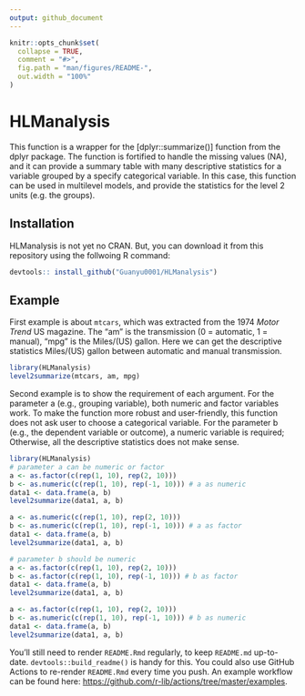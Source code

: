 ```yaml
---
output: github_document
---
```


<!-- README.md is generated from README.Rmd. Please edit that file -->

```r
knitr::opts_chunk$set(
  collapse = TRUE,
  comment = "#>",
  fig.path = "man/figures/README-",
  out.width = "100%"
)
```

# HLManalysis

<!-- badges: start -->
<!-- badges: end -->

This function is a wrapper for the [dplyr::summarize()] function from the dplyr package. The function is fortified to handle the missing values (NA), and it can provide a summary table with many descriptive statistics for a variable grouped by a specify categorical variable. In this case, this function can be used in multilevel models, and provide the statistics for the level 2 units (e.g. the groups).



## Installation

HLManalysis is not yet no CRAN. But, you can download it from this repository using the follwoing R command:


``` r
devtools:: install_github("Guanyu0001/HLManalysis")
```

## Example

First example is about `mtcars`, which was extracted from the 1974 *Motor Trend* US magazine. The "am" is the transmission (0 = automatic, 1 = manual), "mpg" is the Miles/(US) gallon. Here we can get the descriptive statistics Miles/(US) gallon between automatic and manual transmission. 

```r
library(HLManalysis)
level2summarize(mtcars, am, mpg)
```

Second example is to show the requirement of each argument. For the parameter a (e.g., grouping variable), both numeric and factor variables work. To make the function more robust and user-friendly, this function does not ask user to choose a categorical variable. For the parameter b (e.g., the dependent variable or outcome), a numeric variable is required; Otherwise, all the descriptive statistics does not make sense.

```r
library(HLManalysis)
# parameter a can be numeric or factor
a <- as.factor(c(rep(1, 10), rep(2, 10)))
b <- as.numeric(c(rep(1, 10), rep(-1, 10))) # a as numeric
data1 <- data.frame(a, b)
level2summarize(data1, a, b)

a <- as.numeric(c(rep(1, 10), rep(2, 10)))
b <- as.numeric(c(rep(1, 10), rep(-1, 10))) # a as factor
data1 <- data.frame(a, b)
level2summarize(data1, a, b)

# parameter b should be numeric
a <- as.factor(c(rep(1, 10), rep(2, 10)))
b <- as.factor(c(rep(1, 10), rep(-1, 10))) # b as factor
data1 <- data.frame(a, b)
level2summarize(data1, a, b)

a <- as.factor(c(rep(1, 10), rep(2, 10)))
b <- as.numeric(c(rep(1, 10), rep(-1, 10))) # b as numeric
data1 <- data.frame(a, b)
level2summarize(data1, a, b)
```

You'll still need to render `README.Rmd` regularly, to keep `README.md` up-to-date. `devtools::build_readme()` is handy for this. You could also use GitHub Actions to re-render `README.Rmd` every time you push. An example workflow can be found here: <https://github.com/r-lib/actions/tree/master/examples>.

